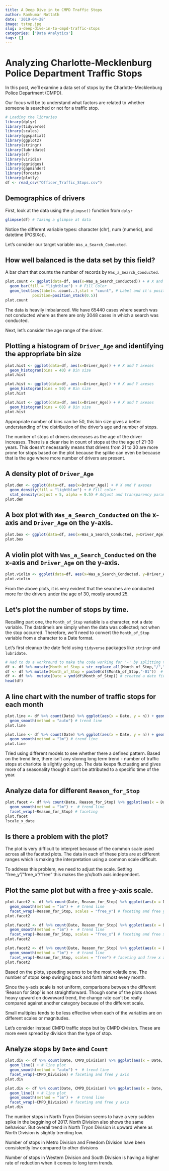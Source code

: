 ```yaml
---
title: A Deep Dive in to CMPD Traffic Stops
author: Ramkumar Nottath
date: '2019-04-28'
image: tstop.jpg
slug: a-deep-dive-in-to-cmpd-traffic-stops
categories: ['Data Analytics']
tags: []
---
```



# Analyzing Charlotte-Mecklenburg Police Department Traffic Stops

In this post, we'll examine a data set of stops by the Charlotte-Mecklenburg Police Department (CMPD). 

Our focus will be to understand what factors are related to whether someone is searched or not for a traffic stop.

```r
# Loading the libraries
library(dplyr)
library(tidyverse)
library(scales)
library(ggspatial)
library(ggplot2)
library(stringr)
library(lubridate)
library(sf)
library(viridis)
library(ggridges)
library(gapminder)
library(forcats)
library(plotly)
df <- read_csv("Officer_Traffic_Stops.csv")
```

## Demographics of drivers

First, look at the data using the `glimpse()` function from `dplyr`

```r
glimpse(df) # Taking a glimpse at data
```

Notice the different variable types: character (chr), num (numeric), and datetime (POSIXct).

Let's consider our target variable: `Was_a_Search_Conducted`.

## How well balanced is the data set by this field?

A bar chart that counts the number of records by `Was_a_Search_Conducted`.

```r
plot.count <- ggplot(data=df, aes(x=Was_a_Search_Conducted)) + # X and Y axeses
  geom_bar(fill = "lightblue") + # Fill Color
  geom_text(aes(label=..count..),stat = "count", # Label and it's position
            position=position_stack(0.5)) 
plot.count
```

The data is heavily imbalanced. We have 65440 cases where search was not conducted where as there are only 3048 cases in which a search was conducted.

Next, let's consider the age range of the driver. 

## Plotting a histogram of `Driver_Age` and identifying the appropriate bin size


```r
plot.hist <- ggplot(data=df, aes(x=Driver_Age)) + # X and Y axeses
  geom_histogram(bins = 40) # Bin size
plot.hist
```


```r
plot.hist <- ggplot(data=df, aes(x=Driver_Age)) + # X and Y axeses
  geom_histogram(bins = 50) # Bin size
plot.hist
```

```r
plot.hist <- ggplot(data=df, aes(x=Driver_Age)) + # X and Y axeses
  geom_histogram(bins = 60) # Bin size
plot.hist
```

Appropriate number of bins can be 50, this bin size gives a better understanding of the distribution of the driver's age and number of stops.

The number of stops of drivers decreases as the age of the driver increases. There is a clear rise in count of stops at the the age of 21-30 years. This doesn't necessarily means that drivers from 21 to 30 are more prone for stops based on the plot because the splike can even be because that is the age where more number of drivers are present.

## A density plot of `Driver_Age`

```r
plot.den <- ggplot(data=df, aes(x=Driver_Age)) + # X and Y axeses
  geom_density(fill = "lightblue") + # Fill color
  stat_density(adjust = 5, alpha = 0.5) # Adjust and transparency parameters
plot.den
```

## A box plot with `Was_a_Search_Conducted` on the x-axis and `Driver_Age` on the y-axis.

```r
plot.box <- ggplot(data=df, aes(x=Was_a_Search_Conducted, y=Driver_Age)) + geom_boxplot() # Box plot
plot.box
```

## A violin plot with `Was_a_Search_Conducted` on the x-axis and `Driver_Age` on the y-axis.

```r
plot.violin <- ggplot(data=df, aes(x=Was_a_Search_Conducted, y=Driver_Age)) + geom_violin() # Violin plot
plot.violin
```

From the above plots, it is very evident that the searches are conducted more for the drivers under the age of 30, mostly around 25.

## Let's plot the number of stops by time. 

Recalling part one, the `Month_of_Stop` variable is a character, not a date variable. The datatime's are simply when the data was collected; not when the stop occurred. Therefore, we'll need to convert the `Month_of_Stop` variable from a character to a Date format.

Let's first cleanup the date field using `tidyverse` packages like `stringr` and `lubridate`.

```r
# Had to do a workround to make the code working for '-' by splitting the statement to mutiple steps
df <- df %>% mutate(Month_of_Stop = str_replace_all(Month_of_Stop,"/","-")) # replace "/" with "-"
df <- df %>% mutate(Month_of_Stop = paste0(df$Month_of_Stop,"-01"))  # add in day
df <- df %>%  mutate(Date = ymd(df$Month_of_Stop)) # created a date field
head(df)
```

## A line chart with the number of traffic stops for each month 

```r
plot.line <- df %>% count(Date) %>% ggplot(aes(x = Date, y = n)) + geom_line() + #line plot
  geom_smooth(method = "auto") # trend line
plot.line

plot.line <- df %>% count(Date) %>% ggplot(aes(x = Date, y = n)) + geom_line() + #line plot
  geom_smooth(method = "lm") # trend line
plot.line
```

Tried using different models to see whether there a defined pattern. Based on the trend line, there isn't any stonng long term trend - number of traffic stops at charlotte is slightly going up. The data keeps fluctuating and gives more of a seasonality though it can't be attributed to a specific time of the year. 

## Analyze data for different `Reason_for_Stop`

```r
plot.facet <- df %>% count(Date, Reason_for_Stop) %>% ggplot(aes(x = Date, y = n)) + geom_line() + # line plot
  geom_smooth(method = "lm") +  # trend line
  facet_wrap(~Reason_for_Stop) # faceting 
plot.facet
?scale_x_date
```

## Is there a problem with the plot?

The plot is very difficult to interpret because of the common scale used across all the faceted plots. The data in each of these plots are at different ranges which is making the interpretation using a common scale difficult.

To address this problem, we need to adjust the scale. Setting "free_y"/"free_x"/"free" this makes the y/x/both axis independent. 

## Plot the same plot but with a free y-axis scale.

```r
plot.facet2 <- df %>% count(Date, Reason_for_Stop) %>% ggplot(aes(x = Date, y = n)) + geom_line() + # line plot
  geom_smooth(method = "lm") +  # trend line
  facet_wrap(~Reason_for_Stop, scales = "free_y") # faceting and free y axis
plot.facet2
```

```r
plot.facet2 <- df %>% count(Date, Reason_for_Stop) %>% ggplot(aes(x = Date, y = n)) + geom_line() + # line plot
  geom_smooth(method = "lm") +  # trend line
  facet_wrap(~Reason_for_Stop, scales = "free_x") # faceting and free x axis
plot.facet2
```

```r
plot.facet2 <- df %>% count(Date, Reason_for_Stop) %>% ggplot(aes(x = Date, y = n)) + geom_line() + # line plot
  geom_smooth(method = "lm") +  # trand line
  facet_wrap(~Reason_for_Stop, scales = "free") # faceting and free x and y axeses
plot.facet2
```

Based on the plots, speeding seems to be the most volatile one. The number of stops keep swinging back and forth almost every month.

Since the y-axis scale is not uniform, comparisons between the different 'Reason for Stop' is not straightforward. Though some of the plots shows heavy upward on downward trend, the change rate can't be really compared against another category because of the different scale.

Small multiples tends to be less effective when each of the variables are on different scales or magnitudes.

Let's consider instead CMPD traffic stops but by CMPD division. These are more even spread by division than the type of stop.

## Analyze stops by `Date` and `Count`

```r
plot.div <- df %>% count(Date, CMPD_Division) %>% ggplot(aes(x = Date, y = n)) + # no: of stops by division
  geom_line() + # line plot
  geom_smooth(method = "auto") +  # trend line
  facet_wrap(~CMPD_Division) # faceting and free y axis
plot.div

plot.div <- df %>% count(Date, CMPD_Division) %>% ggplot(aes(x = Date, y = n)) + # no: of stops by division
  geom_line() + # line plot
  geom_smooth(method = "lm") +  # trend line
  facet_wrap(~CMPD_Division) # faceting and free y axis
plot.div
```

The number stops in North Tryon Division seems to have a very sudden spike in the beggining of 2017. North Division also shows the same behaviour. But overall trend in North Tryon Division is upward where as North Division is slightly trending low.

Number of stops in Metro Division and Freedom Division have been consistently low compared to other divisions

Number of stops in Western Division and South Division is having a higher rate of reduction when it comes to long term  trends. 